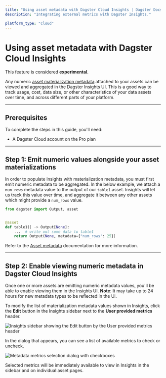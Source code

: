 ```yaml
---
title: "Using asset metadata with Dagster Cloud Insights | Dagster Docs"
description: "Integrating external metrics with Dagster Insights."

platform_type: "cloud"
---
```


# Using asset metadata with Dagster Cloud Insights <Experimental />

<Note>
  This feature is considered <strong>experimental</strong>.
</Note>

Any numeric [asset materialization metadata](/concepts/metadata-tags/asset-metadata) attached to your assets can be viewed and aggregated in the Dagster Insights UI. This is a good way to track usage, cost, data size, or other characteristics of your data assets over time, and across different parts of your platform.

---

## Prerequisites

To complete the steps in this guide, you'll need:

- A Dagster Cloud account on the Pro plan

---

## Step 1: Emit numeric values alongside your asset materializations

In order to populate Insights with materialization metadata, you must first emit numeric metadata to be aggregated. In the below example, we attach a `num_rows` metadata value to the output of our `table1` asset. Insights will let us track this value over time, and aggregate it between any other assets which might provide a `num_rows` value.

```python file=/concepts/assets/asset_materialization_metadata_none.py
from dagster import Output, asset


@asset
def table1() -> Output[None]:
    ...  # write out some data to table1
    return Output(None, metadata={"num_rows": 25})
```

Refer to the [Asset metadata](/concepts/metadata-tags/asset-metadata) documentation for more information.

---

## Step 2: Enable viewing numeric metadata in Dagster Cloud Insights

Once one or more assets are emitting numeric metadata values, you'll be able to enable viewing them in the Insights UI. **Note**: It may take up to 24 hours for new metadata types to be reflected in the UI.

To modify the list of materialization metadata values shown in Insights, click the **Edit** button in the Insights sidebar next to the **User provided metrics** header.

<Image
alt="Insights sidebar showing the Edit button by the User provided metrics header"
src="/images/dagster-cloud/insights/insights-sidebar.jpeg"
width={2538}
height={1616}
/>

In the dialog that appears, you can see a list of available metrics to check or uncheck.

<Image
alt="Metadata metrics selection dialog with checkboxes"
src="/images/dagster-cloud/insights/insights-dialog.png"
width={1408}
height={674}
/>

Selected metrics will be immediately available to view in Insights in the sidebar and on individual asset pages.

